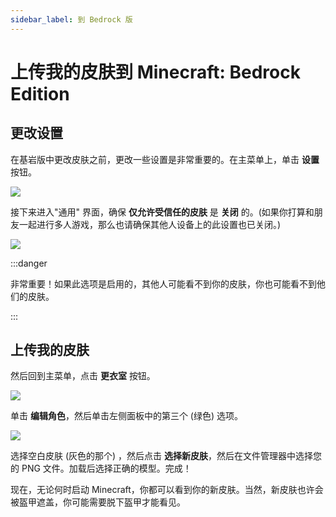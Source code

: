 ```yaml
---
sidebar_label: 到 Bedrock 版
---
```


# 上传我的皮肤到 Minecraft: Bedrock Edition

## 更改设置

在基岩版中更改皮肤之前，更改一些设置是非常重要的。在主菜单上，单击 **设置** 按钮。

![](bedrock-home.jpg)

接下来进入"通用" 界面，确保 **仅允许受信任的皮肤** 是 **关闭** 的。(如果你打算和朋友一起进行多人游戏，那么也请确保其他人设备上的此设置也已关闭。)

![](bedrock-settings-general.jpg)

:::danger

非常重要！如果此选项是启用的，其他人可能看不到你的皮肤，你也可能看不到他们的皮肤。

:::

## 上传我的皮肤

然后回到主菜单，点击 **更衣室** 按钮。

![](bedrock-home.jpg)

单击 **编辑角色**，然后单击左侧面板中的第三个 (绿色) 选项。

![](bedrock-choose-skin.jpg)

选择空白皮肤 (灰色的那个) ，然后点击 **选择新皮肤**，然后在文件管理器中选择您的 PNG 文件。加载后选择正确的模型。完成！

现在，无论何时启动 Minecraft，你都可以看到你的新皮肤。当然，新皮肤也许会被盔甲遮盖，你可能需要脱下盔甲才能看见。